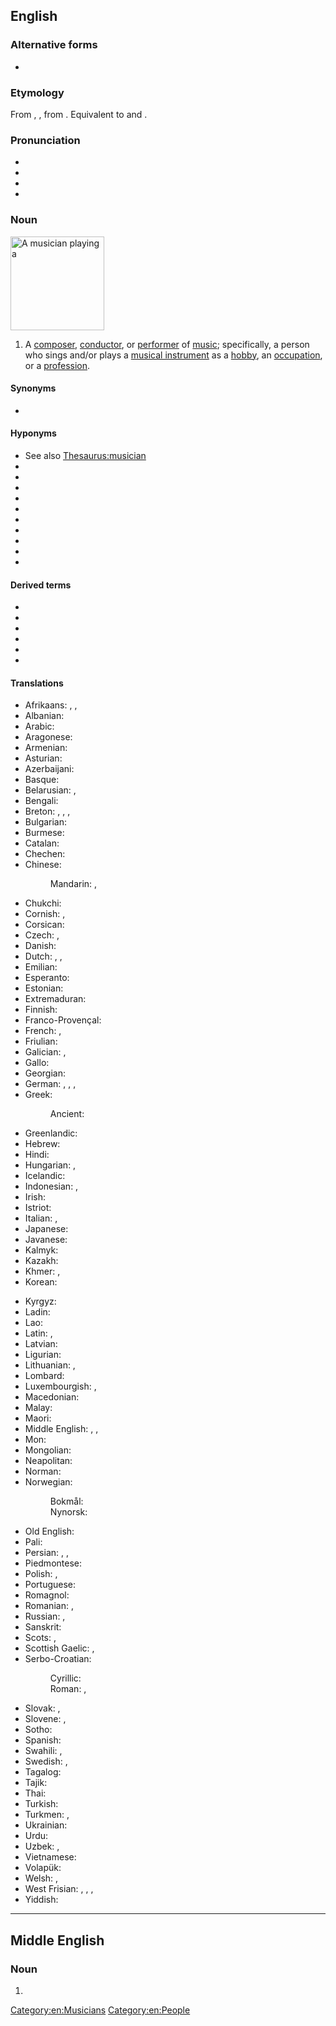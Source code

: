 ==English==
{{wikipedia}}

===Alternative forms===
* {{l|en|musitian}} {{qualifier|obsolete}}

===Etymology===
From {{inh|en|enm|musician}}, {{m|enm|musicien}}, from {{der|en|fro|musicien|t=musician}}. Equivalent to {{l|en|music}} and {{l|en|-ian}}.

===Pronunciation===
* {{hyphenation|en|mu|si|cian}}
* {{IPA|en|/mjuˈzɪ(t)ʃən/}}
* {{audio|en|en-us-musician.ogg|Audio (US)}}
* {{rhymes|en|ɪʃən|s=3}}

===Noun===
[[File:Musician - The Noun Project.svg|thumb|150px|A musician playing a {{l|en|guitar}}]]
{{en-noun}}

# A [[composer]], [[conductor]], or [[performer]] of [[music]]; specifically, a person who sings and/or plays a [[musical instrument]] as a [[hobby]], an [[occupation]], or a [[profession]].
#: {{ux|en|Jenny is a talented '''musician''', playing the cello, saxophone, piano and guitar.}}

====Synonyms====
* {{l|en|musicianer}} {{q|slang}}

====Hyponyms====
* See also [[Thesaurus:musician]]
* {{l|en|instrumentalist}}
* {{l|en|conductor}}
* {{l|en|musicianess}}
* {{l|en|recording artist}}
* {{l|en|singer}}
* {{l|en|singer-songwriter}}
* {{l|en|songwriter}}
* {{l|en|composer}}
* {{l|en|arranger}}
* {{l|en|vocalist}}

====Derived terms====
{{der-top}}
* {{l|en|musicianer}}
* {{l|en|musicianess}}
* {{l|en|muso}}
* {{l|en|pop musician}}
* {{l|en|session musician}}
* {{l|en|street musician}}
{{der-bottom}}

====Translations====
{{trans-top|person who performs or writes music}}
* Afrikaans: {{t+|af|musikant}}, {{t|af|musikus}}, {{t+|af|musici|p}}
* Albanian: {{t+|sq|muzikant|m}}
* Arabic: {{t|ar|مُوسِيقِيّ|m}}
* Aragonese: {{t-needed|an}}
* Armenian: {{t+|hy|երաժիշտ}}
* Asturian: {{t|ast|músicu|m}}
* Azerbaijani: {{t|az|musiqiçi}}
* Basque: {{t|eu|musikari}}
* Belarusian: {{t|be|музы́ка|m|sc=Cyrl}}, {{t|be|музыка́нт|m|sc=Cyrl}}
* Bengali: {{t|bn|বাদক}}
* Breton: {{t+|br|soner|m}}, {{t|br|sonour|m}}, {{t|br|muzisian|m}}, {{t|br|muziker|m}}
* Bulgarian: {{t|bg|музика́нт|m}}
* Burmese: {{t+|my|ဂီတသမား|sc=Mymr}}
* Catalan: {{t+|ca|músic|m}}
* Chechen: {{t|ce|музыкант}}
* Chinese:
*: Mandarin: {{t+|cmn|音樂家|sc=Hani}}, {{t+|cmn|音乐家|tr=yīnyuèjiā|sc=Hani}}
* Chukchi: {{t|ckt|эʼйӈэнэӈэткульын|tr=ėʼjṇėnėṇėtkulʹyn}}
* Cornish: {{t|kw|ilewydh|m}}, {{t|kw|ilewydhes|f}}
* Corsican: {{t|co|musicante|m|f}}
* Czech: {{t+|cs|hudebník|m}}, {{t+|cs|muzikant|m}}
* Danish: {{t+|da|musiker|c}}
* Dutch: {{t+|nl|muzikant|m}}, {{t+|nl|muzikante|f}}, {{t+|nl|musicus|m|f}}
* Emilian: {{t-needed|egl}}
* Esperanto: {{t+|eo|muzikisto}}
* Estonian: {{t+|et|muusik}}
* Extremaduran: {{t-needed|ext}}
* Finnish: {{t+|fi|muusikko}}
* Franco-Provençal: {{t-needed|frp}}
* French: {{t+|fr|musicien|m}}, {{t+|fr|musicienne|f}}
* Friulian: {{t-needed|fur}}
* Galician: {{t+|gl|músico|m}}, {{t+|gl|música|f}}
* Gallo: {{t-needed|roa-gal}}
* Georgian: {{t|ka|მუსიკოსი}}
* German: {{t+|de|Musiker|m}}, {{q|amateur also}} {{t+|de|Musikant|m}}, {{q|rare}} {{t+|de|Tonkünstler|m}}, {{q|humorous}} {{t+|de|Musikus|m}}
* Greek: {{t+|el|μουσικός|m|f}}
*: Ancient: {{t|grc|μουσικός|m}}
* Greenlandic: {{t|kl|nipilersortartoq}}
* Hebrew: {{t+|he|מוּזִיקַאי|tr=muzikai}}
* Hindi: {{t+|hi|संगीतकार|m}}
* Hungarian: {{t+|hu|zenész}}, {{t+|hu|muzsikus}}
* Icelandic: {{t+|is|tónlistarmaður|m}}
* Indonesian: {{t+|id|musikus}}, {{t+|id|pemusik}}
* Irish: {{t|ga|ceoltóir|m}}
* Istriot: {{t-needed|ist}}
* Italian: {{t+|it|musicista|m|f}}, {{t+|it|musico|m}}
* Japanese: {{t+|ja|音楽家|tr=おんがくか, ongakuka}}
* Javanese: {{t-needed|jv}}
* Kalmyk: {{t|xal|көгҗмч|sc=Cyrl}}
* Kazakh: {{t+|kk|музыкант|sc=Cyrl}}
* Khmer: {{t|km|អ្នកភ្លេង}}, {{t+|km|វាទកៈ}} {{q|female}}
* Korean: {{t+|ko|음악가(音樂家)}}
{{trans-mid}}
* Kyrgyz: {{t+|ky|музыкант|sc=Cyrl}}
* Ladin: {{t-needed|lld}}
* Lao: {{t+|lo|ນັກດົນຕີ}}
* Latin: {{t|la|mūsicus|m}}, {{t|la|mūsica|f}}
* Latvian: {{t|lv|mūziķis|m}}
* Ligurian: {{t-needed|lij}}
* Lithuanian: {{t|lt|muzikantas|m}}, {{t|lt|muzikas|m}}
* Lombard: {{t-needed|lmo}}
* Luxembourgish: {{t|lb|Museker|m}}, {{t|lb|Musekerin|f}}
* Macedonian: {{t|mk|му́зичар|m}}
* Malay: {{t|ms|pemuzik}}
* Maori: {{t|mi|kaiwhakatangi}}
* Middle English: {{t|enm|musicien}}, {{t|enm|musiker}}, {{t|enm|synger}}
* Mon: {{t-needed|mnw}}
* Mongolian: {{t+|mn|хөгжимчин|sc=Cyrl}}
* Neapolitan: {{t-needed|nap}}
* Norman: {{t|nrf|musicien|m}}
* Norwegian:
*: Bokmål: {{t|nb|musiker|m}}
*: Nynorsk: {{t|nn|musikar|m}}
* Old English: {{t|ang|dreāmere|m}}
* Pali: {{t|pi|vādaka|m}}
* Persian: {{t+|fa|موزیسین|tr=muzisian|sc=fa-Arab}}, {{t|fa|موزیکان|tr=muzikân|sc=fa-Arab}} {{qualifier|obsolete}}, {{t+|fa|موسیقیدان|tr=musiqidân|sc=fa-Arab}}
* Piedmontese: {{t|pms|musicista|m}}
* Polish: {{t+|pl|muzyk|m-pr}}, {{t+|pl|muzyczka|f}}
* Portuguese: {{t+|pt|músico|m}}
* Romagnol: {{t|rgn|mușicânt|m}}
* Romanian: {{t+|ro|muzician|m}}, {{t+|ro|muziciană|f}}
* Russian: {{t+|ru|музыка́нт|m}}, {{t|ru|музыка́нтка|f|sc=Cyrl}}
* Sanskrit: {{t+|sa|वादक|m}}
* Scots: {{t|sco|muisicker}}, {{t|sco|muisician}}
* Scottish Gaelic: {{t|gd|ceòladair|m}}, {{t|gd|neach-ciùil|m}}
* Serbo-Croatian:
*: Cyrillic: {{t|sh|музичар|m|sc=Cyrl}}
*: Roman: {{t+|sh|muzičar|m}}, {{t+|sh|glazbenik|m}} {{qualifier|Croatia}}
* Slovak: {{t|sk|hudobník|m}}, {{t|sk|muzikant|m}}
* Slovene: {{t+|sl|glasbenik|m}}, {{t|sl|glasbenica|f}}
* Sotho: {{t|st|sebini}}
* Spanish: {{t+|es|músico|m}}
* Swahili: {{t+|sw|mwimbaji}}, {{t+|sw|mwanamuziki}}
* Swedish: {{t+|sv|musikant|c}}, {{t+|sv|musiker|c}}
* Tagalog: {{t|tl|musiko}}
* Tajik: {{t|tg|мусиқачӣ}}
* Thai: {{t|th|นักดนตรี}}
* Turkish: {{t+|tr|müzisyen}}
* Turkmen: {{t|tk|sazandar}}, {{t|tk|sazanda}}
* Ukrainian: {{t+|uk|музика́нт|m}}
* Urdu: {{t|ur|موسیقار|m|tr=musiqār|sc=ur-Arab}}
* Uzbek: {{t+|uz|musiqachi}}, {{t+|uz|muzikant}}
* Vietnamese: {{t+|vi|nhạc sĩ}}
* Volapük: {{t+|vo|musigan}}
* Welsh: {{t+|cy|cerddwr}}, {{t+|cy|cerddwyr}}
* West Frisian: {{t|fy|muzikus|m|f}}, {{t|fy|muzikant|m}}, {{t|fy|muzikante|f}}, {{t|fy|muzykman|m}}
* Yiddish: {{t|yi|מוזיקער|m}}
{{trans-bottom}}

[[Category:en:Musicians]]
[[Category:en:People]]

----

==Middle English==

===Noun===
{{head|enm|noun}}

# {{alt form|enm|musicien}}
